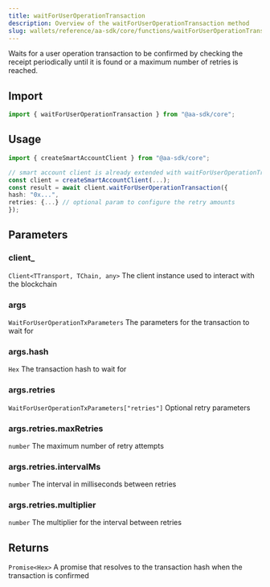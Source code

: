```yaml
---
title: waitForUserOperationTransaction
description: Overview of the waitForUserOperationTransaction method
slug: wallets/reference/aa-sdk/core/functions/waitForUserOperationTransaction
---
```




Waits for a user operation transaction to be confirmed by checking the receipt periodically until it is found or a maximum number of retries is reached.

## Import

```ts
import { waitForUserOperationTransaction } from "@aa-sdk/core";
```

## Usage

```ts
import { createSmartAccountClient } from "@aa-sdk/core";

// smart account client is already extended with waitForUserOperationTransaction
const client = createSmartAccountClient(...);
const result = await client.waitForUserOperationTransaction({
hash: "0x...",
retries: {...} // optional param to configure the retry amounts
});
```

## Parameters

### client\_

`Client<TTransport, TChain, any>`
The client instance used to interact with the blockchain

### args

`WaitForUserOperationTxParameters`
The parameters for the transaction to wait for

### args.hash

`Hex`
The transaction hash to wait for

### args.retries

`WaitForUserOperationTxParameters["retries"]`
Optional retry parameters

### args.retries.maxRetries

`number`
The maximum number of retry attempts

### args.retries.intervalMs

`number`
The interval in milliseconds between retries

### args.retries.multiplier

`number`
The multiplier for the interval between retries

## Returns

`Promise<Hex>`
A promise that resolves to the transaction hash when the transaction is confirmed
